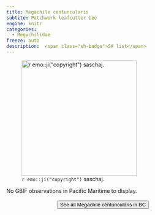```yaml
---
title: Megachile centuncularis
subtite: Patchwork leafcutter bee
engine: knitr
categories:
  - Megachilidae
freeze: auto
description:  <span class="sh-badge">SH list</span>
---
```

![`r emo::ji("copyright")` saschaj.](https://inaturalist-open-data.s3.amazonaws.com/photos/340848918/medium.jpg){height=300}



No GBIF observations in Pacific Maritime to display.
<br><br>
<center>


<a href="https://inaturalist.ca/observations?place_id=any&subview=map&taxon_id=124406"><button type="button" class="btn btn-secondary">See all Megachile centuncularis in BC <i class="fa-solid fa-arrow-up-right-from-square"></i> </button></a>
</center>
